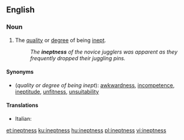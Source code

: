 ==English==

===Noun===
{{en-noun|-|es}}

# The [[quality]] or [[degree]] of being [[inept]].
#:''The '''ineptness''' of the novice jugglers was apparent as they frequently dropped their juggling pins.''

====Synonyms====
*(''quality or degree of being inept''): [[awkwardness]], [[incompetence]], [[ineptitude]], [[unfitness]], [[unsuitability]]

====Translations====
{{trans-top|being inept}}
{{trans-mid}}
* Italian: {{t|it|inettitudine|f}}
{{trans-bottom}}

[[et:ineptness]]
[[ku:ineptness]]
[[hu:ineptness]]
[[pl:ineptness]]
[[vi:ineptness]]